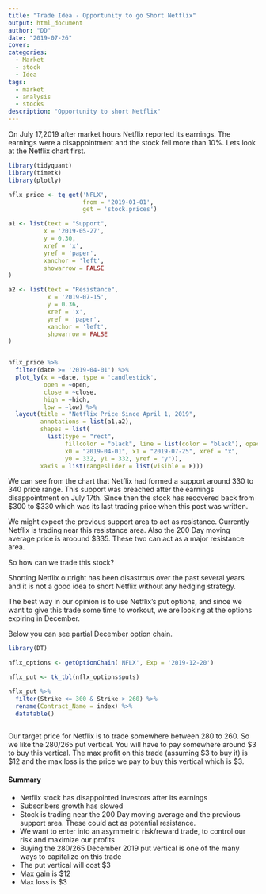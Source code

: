 ```yaml
---
title: "Trade Idea - Opportunity to go Short Netflix"
output: html_document
author: "DD"
date: "2019-07-26"
cover: 
categories:
  - Market
  - stock
  - Idea
tags:
  - market
  - analysis
  - stocks
description: "Opportunity to short Netflix"
---
```


On July 17,2019 after market hours Netflix reported its earnings. The earnings were a disappointment and the stock fell more than 10%. Lets look at the Netflix chart first.

```r

library(tidyquant)
library(timetk)
library(plotly)

```

```r

nflx_price <- tq_get('NFLX',
                     from = '2019-01-01',
                     get = 'stock.prices')

a1 <- list(text = "Support",
          x = '2019-05-27',
          y = 0.30,
          xref = 'x',
          yref = 'paper',
          xanchor = 'left',
          showarrow = FALSE
)

a2 <- list(text = "Resistance",
           x = '2019-07-15',
           y = 0.36,
           xref = 'x',
           yref = 'paper',
           xanchor = 'left',
           showarrow = FALSE
)


nflx_price %>%
  filter(date >= '2019-04-01') %>%
  plot_ly(x = ~date, type = 'candlestick',
          open = ~open,
          close = ~close,
          high = ~high,
          low = ~low) %>%
  layout(title = "Netflix Price Since April 1, 2019",
         annotations = list(a1,a2),
         shapes = list(
           list(type = "rect",
                fillcolor = "black", line = list(color = "black"), opacity = 0.3,
                x0 = "2019-04-01", x1 = "2019-07-25", xref = "x",
                y0 = 332, y1 = 332, yref = "y")),
         xaxis = list(rangeslider = list(visible = F)))

```

We can see from the chart that Netflix had formed a support around 330 to 340 price range. This support was breached after the earnings disappointment on July 17th. Since then the stock has recovered back from \$300 to \$330 which was its last trading price when this post was written.

We might expect the previous support area to act as resistance. Currently Netflix is trading near this resistance area. Also the 200 Day moving average price is aroound \$335. These two can act as a major resistance area. 

So how can we trade this stock?

Shorting Netflix outright has been disastrous over the past several years and it is not a good idea to short Netflix without any hedging strategy. 

The best way in our opinion is to use Netflix's put options, and since we want to give this trade some time to workout, we are looking at the options expiring in December.

Below you can see partial December option chain.

```r

library(DT)

nflx_options <- getOptionChain('NFLX', Exp = '2019-12-20')

nflx_put <- tk_tbl(nflx_options$puts)

nflx_put %>%
  filter(Strike <= 300 & Strike > 260) %>%
  rename(Contract_Name = index) %>%
  datatable()
  


```

Our target price for Netflix is to trade somewhere between 280 to 260. So we like the 280/265 put vertical. You will have to pay somewhere around \$3 to buy this vertical. The max profit on this trade (assuming \$3 to buy it) is \$12 and the max loss is the price we pay to buy this vertical which is \$3.

#### Summary

- Netflix stock has disappointed investors after its earnings
- Subscribers growth has slowed
- Stock is trading near the 200 Day moving average and the previous support area. These could act as potential resistance.
- We want to enter into an asymmetric risk/reward trade, to control our risk and maximize our profits
- Buying the 280/265 December 2019 put vertical is one of the many ways to capitalize on this trade
- The put vertical will cost \$3
- Max gain is \$12
- Max loss is \$3

